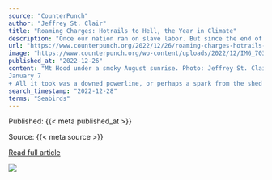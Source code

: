 ```yaml
---
source: "CounterPunch"
author: "Jeffrey St. Clair"
title: "Roaming Charges: Hotrails to Hell, the Year in Climate"
description: "Once our nation ran on slave labor. But since the end of the Civil War, the country has run on fossil fuels. Every institution of the government has been constructed to exploit and safeguard that power source. It’s not merely that the government won’t confron…"
url: "https://www.counterpunch.org/2022/12/26/roaming-charges-hotrails-to-hell-the-year-in-climate/"
image: "https://www.counterpunch.org/wp-content/uploads/2022/12/IMG_7034-scaled.jpeg"
published_at: "2022-12-26"
content: "Mt Hood under a smoky August sunrise. Photo: Jeffrey St. Clair.
January 7
+ All it took was a downed powerline, or perhaps a spark from the shed at the compound of a Christian cult, to ignite a wil… [+116775 chars]"
search_timestamp: "2022-12-28"
terms: "Seabirds"
---
```



Published: {{< meta published_at >}}


Source: {{< meta source >}}


[Read full article]({{< meta url >}})



![](`r rmarkdown::metadata$image[1]`)
